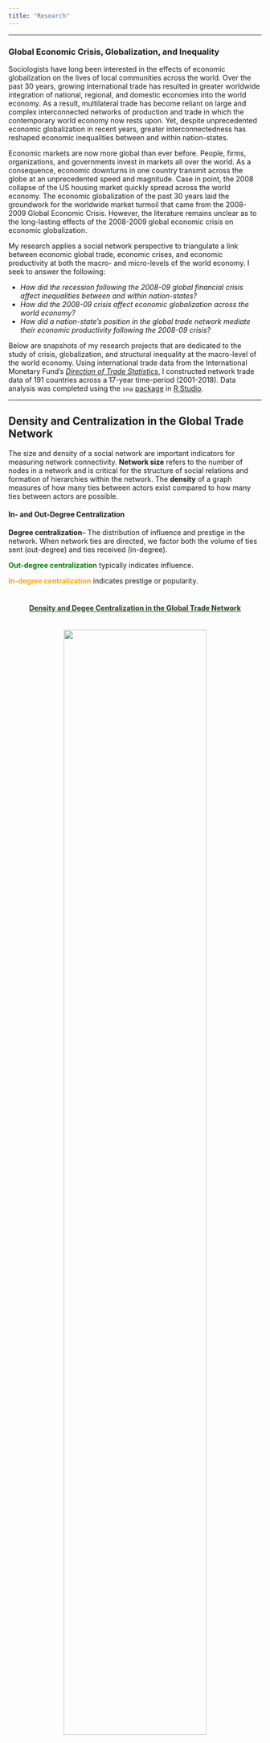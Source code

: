 ```yaml
---
title: "Research"
---
```


----

<h3>**Global Economic Crisis, Globalization, and Inequality**</h3>
Sociologists have long been interested in the effects of economic globalization on the lives of local communities across the world. Over the past 30 years, growing international trade has resulted in greater worldwide integration of national, regional, and domestic economies into the world economy. As a result, multilateral trade has become reliant on large and complex interconnected networks of production and trade in which the contemporary world economy now rests upon. Yet, despite unprecedented economic globalization in recent years, greater interconnectedness has reshaped economic inequalities between and within nation-states.

Economic markets are now more global than ever before. People, firms, organizations, and governments invest in markets all over the world. As a consequence, economic downturns in one country transmit across the globe at an unprecedented speed and magnitude. Case in point, the 2008 collapse of the US housing market quickly spread across the world economy. The economic globalization of the past 30 years laid the groundwork for the worldwide market turmoil that came from the 2008-2009 Global Economic Crisis. However, the literature remains unclear as to the long-lasting effects of the 2008-2009 global economic crisis on economic globalization. 

My research applies a social network perspective to triangulate a link between economic global trade, economic crises, and economic productivity at both the macro- and micro-levels of the world economy. I seek to answer the following:

  * *How did the recession following the 2008-09 global financial crisis affect inequalities between and within nation-states?* 
  * *How did the 2008-09 crisis affect economic globalization across the world economy?*
  * *How did a nation-state's position in the global trade network mediate their economic productivity following the 2008-09 crisis?* 

Below are snapshots of my research projects that are dedicated to the study of crisis, globalization, and structural inequality at the macro-level of the world economy. Using international trade data from the International Monetary Fund's [*Direction of Trade Statistics*](https://data.imf.org/?sk=9D6028D4-F14A-464C-A2F2-59B2CD424B85), I constructed network trade data of 191 countries across a 17-year time-period (2001-2018). Data analysis was completed using the `sna` [package](https://cran.r-project.org/web/packages/sna/sna.pdf) in [R Studio](https://www.rstudio.com/).

----

<h2>Density and Centralization in the Global Trade Network</h2>

The size and density of a social network are important indicators for measuring network connectivity. **Network size** refers to the number of nodes in a network and is critical for the structure of social relations and formation of hierarchies within the network. The **density** of a graph measures of how many ties between actors exist compared to how many ties between actors are possible.

<h4>**In- and Out-Degree Centralization**</h4>

**Degree centralization**– The distribution of influence and prestige in the network.
When network ties are directed, we factor both the volume of ties sent (out-degree) and ties received (in-degree).

<span style="color:green;">**Out-degree centralization**</span> typically indicates influence.

<span style="color:#FFA500;">**In-degree centralization**</span> indicates prestige or popularity.
<br></br>

<h4 style="text-align:center; color:#254117;"><u>Density and Degee Centralization in the Global Trade Network</u></h4>
<br>
<center><img src="images/density_centralization.png" width="75%" height="75%"/></center>
</br>

----

<h2>The Core-Periphery Structure of the Global Trade Network</h2>

Globalization in the late 20th century has given rise to a global international division of labor that has segmented into a core-periphery structure. In social network analysis, the core-periphery structure is an elemental network pattern that refers to the presence of two qualitatively distinct components: a dense "core" of tightly connected actors and a sparse “periphery” of actors that are tightly connected to the core and loosely among each other. In the case of global trade, the core are highly interconnected with most other nation-states across the entire global economic system whereas peripheral nation-states, on the other hand, are the least interconnected and mainly depend on their economic relations with the core. 

<center><img src="images/simulated_cpstructure.png" width="90%" height="75%"></center>

<br>
<h3>The Core/Periphery Structure in 2007</h3>
<center><img src="images/core_periphery_plot_2007.png" width="75%" height="75%"></center>
</br>

<br>
<h3>The Core-Periphery Structure in 2011</h3>
<center><img src="images/core_periphery_plot_2011.png" width="75%" height="75%"></center>
</br>

<br>
<h3>The top 20 nation-states in the core-periphery structure</h3>
<center><img src="images/top20_coreness_plots.png" width="75%" height="75%"></center>

---
<p>Copyright &copy; `r format(Sys.Date(), '%Y')` Martín Jacinto. All rights reserved.</p>
